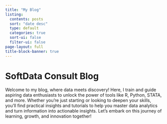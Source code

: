 ```yaml
---
title: "My Blog"
listing:
  contents: posts
  sort: "date desc"
  type: default
  categories: true
  sort-ui: false
  filter-ui: false
page-layout: full
title-block-banner: true
---
```


# SoftData Consult Blog

Welcome to my blog, where data meets discovery! Here, I train and guide aspiring data enthusiasts to unlock the power of tools like R, Python, STATA, and more. Whether you're just starting or looking to deepen your skills, you'll find practical insights and tutorials to help you master data analytics and turn information into actionable insights. Let's embark on this journey of learning, growth, and innovation together!


